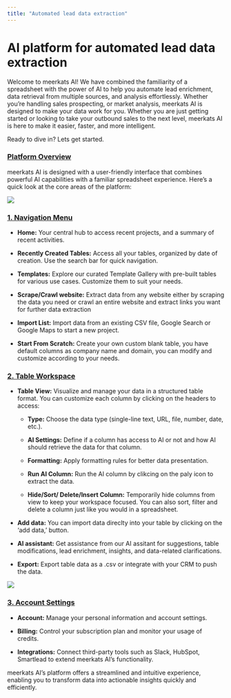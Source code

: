 ```yaml
---
title: "Automated lead data extraction"
---
```


# **AI platform for automated lead data extraction**

Welcome to meerkats AI! We have combined the familiarity of a spreadsheet with the power of AI to help you automate lead enrichment, data retrieval from multiple sources, and analysis effortlessly. Whether you’re handling sales prospecting, or market analysis, meerkats AI is designed to make your data work for you. Whether you are just getting started or looking to take your outbound sales to the next level, meerkats AI is here to make it easier, faster, and more intelligent.

Ready to dive in? Lets get started.

### [**Platform Overview**](https://docs.meerkats.ai/quickstart#platform-overview)

meerkats AI is designed with a user-friendly interface that combines powerful AI capabilities with a familiar spreadsheet experience. Here’s a quick look at the core areas of the platform:

![](/images/image\(29\).png)

### [**1. Navigation Menu**](https://docs.meerkats.ai/quickstart#1-navigation-menu)

* **Home:** Your central hub to access recent projects, and a summary of recent activities.

* **Recently Created Tables:** Access all your tables, organized by date of creation. Use the search bar for quick navigation.

* **Templates:** Explore our curated Template Gallery with pre-built tables for various use cases. Customize them to suit your needs.

* **Scrape/Crawl website:** Extract data from any website either by scraping the data you need or crawl an entire website and extract links you want for further data extraction

* **Import List:** Import data from an existing CSV file, Google Search or Google Maps to start a new project.

* **Start From Scratch:** Create your own custom blank table, you have default columns as company name and domain, you can modify and customize according to your needs.

### [**2. Table Workspace**](https://docs.meerkats.ai/quickstart#2-table-workspace)

* **Table View:** Visualize and manage your data in a structured table format. You can customize each column by clicking on the headers to access:

  * **Type:** Choose the data type (single-line text, URL, file, number, date, etc.).

  * **AI Settings:** Define if a column has access to AI or not and how AI should retrieve the data for that column.

  * **Formatting:** Apply formatting rules for better data presentation.

  * **Run AI Column:** Run the AI column by clikcing on the paly icon to extract the data.

  * **Hide/Sort/ Delete/Insert Column:** Temporarily hide columns from view to keep your workspace focused. You can also sort, filter and delete a column just like you would in a spreadsheet.

* **Add data:** You can import data direclty into your table by clicking on the ‘add data,’ button.

* **AI assistant:** Get assistance from our AI assitant for suggestions, table modifications, lead enrichment, insights, and data-related clarifications.

* **Export:** Export table data as a .csv or integrate with your CRM to push the data.

![](/images/image\(30\).png)

### [**3. Account Settings**](https://docs.meerkats.ai/quickstart#3-account-settings)

* **Account:** Manage your personal information and account settings.

* **Billing:** Control your subscription plan and monitor your usage of credits.

* **Integrations:** Connect third-party tools such as Slack, HubSpot, Smartlead to extend meerkats AI’s functionality.

meerkats AI’s platform offers a streamlined and intuitive experience, enabling you to transform data into actionable insights quickly and efficiently.